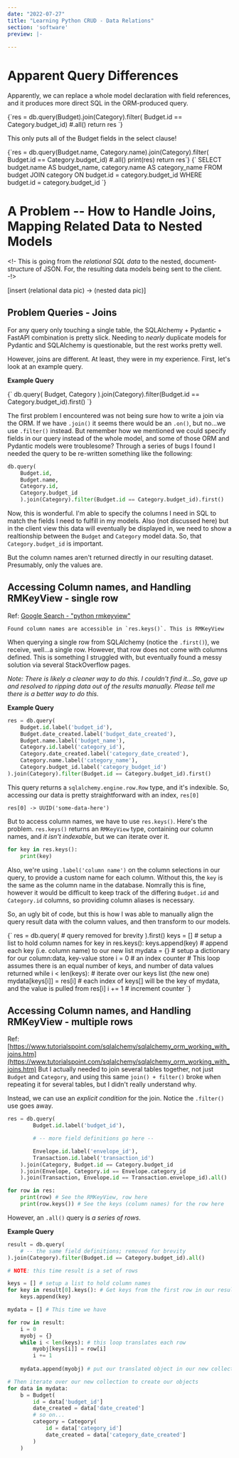 ```yaml
---
date: "2022-07-27"
title: "Learning Python CRUD - Data Relations"
section: 'software'
preview: |-
    
---
```




# Apparent Query Differences

Apparently, we can replace a whole model declaration with field references, and it produces
more direct SQL in the ORM-produced query.

<MyHighlighter language="python">
{`res = db.query(Budget).join(Category).filter(
    Budget.id == Category.budget_id) #.all()
    return res
`}
</MyHighlighter>

This only puts all of the Budget fields in the select clause!

<MyHighlighter language="python">
{`res = db.query(Budget.name, Category.name).join(Category).filter(
        Budget.id == Category.budget_id) #.all()
print(res)
return res`}
</MyHighlighter>

<MyHighlighter language="sql">
{`
SELECT budget.name AS budget_name, category.name AS category_name   
FROM budget JOIN category ON budget.id = category.budget_id
WHERE budget.id = category.budget_id
`}
</MyHighlighter>



# A Problem -- How to Handle Joins, Mapping Related Data to Nested Models

<!- This is going from the _relational SQL data_ to the nested, document-structure of JSON. For,
the resulting data models being sent to the client. -!>

[insert (relational data pic) -> (nested data pic)]




## Problem Queries - Joins

For any query only touching a single table, the SQLAlchemy + Pydantic + FastAPI combination is 
pretty slick. Needing to _nearly_ duplicate models for Pydantic and SQLAlchemy is questionable,
but the rest works pretty well.

However, joins are different. At least, they were in my experience. First, let's look at an 
example query.

**Example Query**

<MyHighlighter language="python">
{` 
db.query(
    Budget, Category
    ).join(Category).filter(Budget.id == Category.budget_id).first()
`}
</MyHighlighter>


The first problem I encountered was not being sure how to write a join via the ORM. If we have 
`.join()` it seems there would be an `.on()`, but no...we use `.filter()` instead. But remember
how we mentioned we could specify fields in our query instead of the whole model, and some of 
those ORM and Pydantic models were troublesome? Through a series of bugs I found I needed the 
query to be re-written something like the following:

```python
db.query(
    Budget.id,
    Budget.name,
    Category.id,
    Category.budget_id
    ).join(Category).filter(Budget.id == Category.budget_id).first()
```

Now, this is wonderful. I'm able to specify the columns I need in SQL to match the fields I need 
to fulfill in my models. Also (not discussed here) but in the client view this data will 
eventually be displayed in, we need to show a realtionship between the `Budget` and `Category`
model data. So, that `Category.budget_id` is important.

But the column names aren't returned directly in our resulting dataset. Presumably, only the 
values are. 

## Accessing Column names, and Handling RMKeyView - single row

Ref: [Google Search - "python rmkeyview"](https://www.google.com/search?client=firefox-b-1-d&q=pythom+rmkeyview)

```
Found column names are accessible in `res.keys()`. This is RMKeyView
```

When querying a single row from SQLAlchemy (notice the `.first()`), we receive, well...a single 
row. However, that row does not come with columns defined. This is something I struggled with, 
but eventually found a messy solution via several StackOverflow pages. 

_Note: There is likely a cleaner way to do this. I couldn't find it...So, gave up and resolved 
to ripping data out of the results manually. Please tell me there is a better way to do this._

**Example Query**

```python
res = db.query(
    Budget.id.label('budget_id'),
    Budget.date_created.label('budget_date_created'),
    Budget.name.label('budget_name'),
    Category.id.label('category_id'),
    Category.date_created.label('category_date_created'),
    Category.name.label('category_name'),
    Category.budget_id.label('category_budget_id')
).join(Category).filter(Budget.id == Category.budget_id).first()
```

This query returns a `sqlalchemy.engine.row.Row` type, and it's indexible. So, accessing our data 
is pretty straightforward with an index, `res[0]`

```
res[0] -> UUID('some-data-here')
```

But to access column names, we have to use `res.keys()`. Here's the problem. `res.keys()` returns an 
`RMKeyView` type, containing our column names, and _it isn't indexable_, but we can iterate over it.

```python
for key in res.keys():
    print(key)
```

Also, we're using `.label('column name')` on the column selections in our query, to provide a 
custom name for each column. Without this, the `key` is the same as the column name in 
the database. Nomrally this is fine, however it would be difficult to keep track of the differing 
`Budget.id` and `Category.id` columns, so providing column aliases is necessary.

So, an ugly bit of code, but this is how I was able to manually align the query result data with 
the column values, and then transform to our models.

<MyHighlighter language="python">
{`
res = db.query(
    # query removed for brevity
).first()
keys = [] # setup a list to hold column names
    for key in res.keys():
        keys.append(key) # append each key (i.e. column name) to our new list
mydata = {}                 # setup a dictionary for our column:data, key-value store
i = 0                       # an index counter
# This loop assumes there is an equal number of keys, and number of data values returned
while i < len(keys):            # iterate over our keys list (the new one)
    mydata[keys[i]] = res[i]    # each index of keys[] will be the key of mydata, and the value is pulled from res[i]
    i += 1                      # increment counter
`}
</MyHighlighter>

## Accessing Column names, and Handling RMKeyView - multiple rows

Ref: [https://www.tutorialspoint.com/sqlalchemy/sqlalchemy_orm_working_with_joins.htm](https://www.tutorialspoint.com/sqlalchemy/sqlalchemy_orm_working_with_joins.htm)
But I actually needed to join several tables together, not just `Budget` and `Category`, and 
using this same `join() + filter()` broke when repeating it for several tables, but I didn't 
really understand why.

Instead, we can use an _explicit condition_ for the join. Notice the `.filter()` use goes away.

```python
res = db.query(
        Budget.id.label('budget_id'),

        # -- more field definitions go here --

        Envelope.id.label('envelope_id'),
        Transaction.id.label('transaction_id')
    ).join(Category, Budget.id == Category.budget_id
    ).join(Envelope, Category.id == Envelope.category_id
    ).join(Transaction, Envelope.id == Transaction.envelope_id).all()

for row in res:
    print(row) # See the RMKeyView, row here
    print(row.keys()) # See the keys (column names) for the row here
```


However, an `.all()` query is _a series of rows_.

**Example Query**

```python
result = db.query(
    # -- the same field definitions; removed for brevity
).join(Category).filter(Budget.id == Category.budget_id).all()

# NOTE: this time result is a set of rows

keys = [] # setup a list to hold column names
for key in result[0].keys(): # Get keys from the first row in our result set
    keys.append(key)

mydata = [] # This time we have 

for row in result:
    i = 0
    myobj = {}
    while i < len(keys): # this loop translates each row
        myobj[keys[i]] = row[i]
        i += 1
    
    mydata.append(myobj) # put our translated object in our new collection

# Then iterate over our new collection to create our objects
for data in mydata:
    b = Budget(
        id = data['budget_id']
        date_created = data['date_created']
        # so on...
        category = Category(
            id = data['category_id']
            date_created = data['category_date_created']
        )
    )
```
